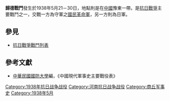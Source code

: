 {{Infobox Military Conflict|
campaign=|
image=|
caption=|
conflict=歸德戰鬥|
date=1938年5月21－30日|
place=[[中國|中國]]豫東|
result=日軍與國民革民軍於[[馬牧集|馬牧集]]、[[虞城|虞城]]、[[歸德|歸德]]一帶戰鬥，國軍退守隴海路|
combatant1=中華民國國民革命軍8軍、三集團、74軍一部份|
combatant2=日軍之中國派遣軍114師團、111師團| 
commander1=黃杰、孫桐萱|
commander2=|
strength1=|
strength2=|
casualties1=|
casualties2=|
}}
'''歸德戰鬥'''發生於1938年5月21－30日，地點則是在[[中國|中國]]豫東一帶。是[[抗日戰爭|抗日戰爭]]主要戰鬥之一，交戰一方為守軍之[[國民革命軍|國民革命軍]]，另一方則為日軍。
==參見==
*[[抗日戰爭戰鬥列表|抗日戰爭戰鬥列表]]
==參考文獻==
*[[中華民國|中華民國]][[國防大學_(臺灣)|國防大學]]編，《中國現代軍事史主要戰役表》

[[Category:1938年抗日战争战役|Category:1938年抗日战争战役]]
[[Category:河南抗日战争战役|Category:河南抗日战争战役]]
[[Category:商丘军事史|Category:商丘军事史]]
[[Category:1938年5月|Category:1938年5月]]